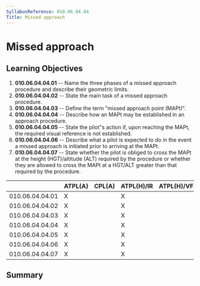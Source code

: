 ```yaml
---
SyllabusReference: 010.06.04.04
Title: Missed approach
---
```


# Missed approach

## Learning Objectives

1.  **010.06.04.04.01** -- Name the three phases of a missed approach procedure
    and describe their geometric limits.
2.  **010.06.04.04.02** -- State the main task of a missed approach procedure.
3.  **010.06.04.04.03** -- Define the term "missed approach point (MAPt)".
4.  **010.06.04.04.04** -- Describe how an MAPt may be established in an approach
    procedure.
5.  **010.06.04.04.05** -- State the pilot"s action if, upon reaching the MAPt,
    the required visual reference is not established.
6.  **010.06.04.04.06** -- Describe what a pilot is expected to do in the event a
    missed approach is initiated prior to arriving at the MAPt.
7.  **010.06.04.04.07** -- State whether the pilot is obliged to cross the MAPt
    at the height (HGT)/altitude (ALT) required by the procedure or whether they
    are allowed to cross the MAPt at a HGT/ALT greater than that required by the
    procedure.

|                 | ATPL(A) | CPL(A) | ATPL(H)/IR | ATPL(H)/VFR | CPL(H) | IR  | CBIR(A) |
| --------------- | ------- | ------ | ---------- | ----------- | ------ | --- | ------- |
| 010.06.04.04.01 | X       |        | X          |             |        | X   | X       |
| 010.06.04.04.02 | X       |        | X          |             |        | X   | X       |
| 010.06.04.04.03 | X       |        | X          |             |        | X   | X       |
| 010.06.04.04.04 | X       |        | X          |             |        | X   | X       |
| 010.06.04.04.05 | X       |        | X          |             |        | X   | X       |
| 010.06.04.04.06 | X       |        | X          |             |        | X   | X       |
| 010.06.04.04.07 | X       |        | X          |             |        | X   | X       |

## Summary
